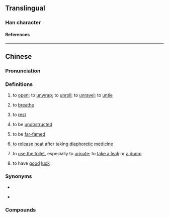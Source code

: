 {{character info}}
==Translingual==

===Han character===
{{Han char|rn=66|rad=攴|as=08|sn=12|four=08640|canj=YROK|ids=⿰咅攵}}

====References====
{{Han ref|kx=0473.171|dj=0826.110|hdz=21465.070|uh=6568}}

----

==Chinese==
{{zh-forms|alt=㪗,唞-Cantonese,抖-Cantonese,透-Cantonese,解-Hokkien,通-Hokkien}}

===Pronunciation===
{{zh-pron
|m=tǒu
|c=tau2
|h=pfs=théu;gd=têu3
|mn=tháu
|mn-t=tao2
|cat=v
}}

===Definitions===
{{zh-hanzi}}

# {{lb|zh|dialectal|including|Min Nan}} to [[open]]; to [[unwrap]]; to [[unroll]]; to [[unravel]]; to [[untie]]
# {{lb|zh|Cantonese|Hakka}} to [[breathe]]
#: {{zh-x|敨 啖 氣|to take a breath|C}}
# {{lb|zh|Cantonese|Hakka}} to [[rest]]
#: {{zh-x|敨 一陣 好 行{haang4} 喇。|Take just a short rest and go.|C}}
# {{lb|zh|Hokkien}} to be [[unobstructed]]
# {{lb|zh|Hokkien}} to be [[far-famed]]
# {{lb|zh|Xiamen|Quanzhou|Zhangzhou|_|Hokkien|TCM}} to [[release]] [[heat]] after taking [[diaphoretic]] [[medicine]]
# {{lb|zh|Xiamen|Quanzhou|Zhangzhou|_|Hokkien|euphemistic}} to [[use the toilet]], especially to [[urinate]]; to [[take a leak]] or [[take a dump|a dump]]
# {{lb|zh|Taiwanese Hokkien}} to have [[good]] [[luck]]


===Synonyms===
* {{s|to rest}}
{{zh-syn-saurus|休息|title=to rest}}
* {{s|to urinate}}
{{zh-dial|撒尿}}

===Compounds===
{{zh-der|敨氣|早敨|消敨|有氣冇埞敨|敨中氣|敨大氣|敨開|敨放|敨涼|敨暑|敨脫|敨風|敨退|敨股|敨弄|攤敨}}
